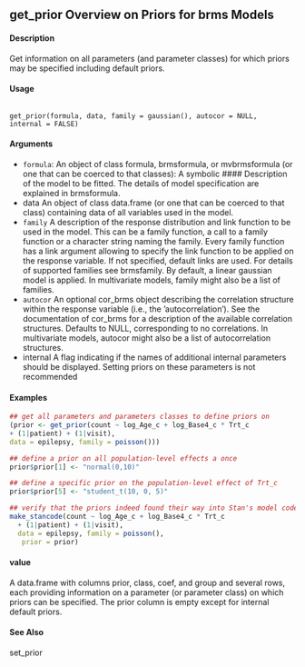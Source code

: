 ## get_prior Overview on Priors for brms Models

#### Description 
Get information on all parameters (and parameter classes) for which priors may be specified including default priors.

#### Usage
<pre><code>
get_prior(formula, data, family = gaussian(), autocor = NULL,
internal = FALSE)
</code></pre>
#### Arguments

* ``formula``: An object of class formula, brmsformula, or mvbrmsformula (or one that can be coerced to that classes): A symbolic #### Description  of the model to be fitted. The details of model specification are explained in brmsformula. 
* data An object of class data.frame (or one that can be coerced to that class) containing data of all variables used in the model.
* `` family`` A description  of the response distribution and link function to be used in the model. This can be a family function, a call to a family function or a character string naming the family. Every family function has a link argument allowing to
specify the link function to be applied on the response variable. If not specified, default links are used. For details of supported families see brmsfamily. By default, a linear gaussian model is applied. In multivariate models, family might also be a list of families.
* ``autocor`` An optional cor_brms object describing the correlation structure within the response variable (i.e., the ’autocorrelation’). See the documentation of cor_brms for a description  of the available correlation structures. Defaults to NULL, corresponding
to no correlations. In multivariate models, autocor might also be a list of autocorrelation structures.
* internal A flag indicating if the names of additional internal parameters should be displayed. Setting priors on these parameters is not recommended


#### Examples 
```r
## get all parameters and parameters classes to define priors on
(prior <- get_prior(count ~ log_Age_c + log_Base4_c * Trt_c
+ (1|patient) + (1|visit),
data = epilepsy, family = poisson()))
```


```r
## define a prior on all population-level effects a once
prior$prior[1] <- "normal(0,10)"
```


```r
## define a specific prior on the population-level effect of Trt_c
prior$prior[5] <- "student_t(10, 0, 5)"
```


```r
## verify that the priors indeed found their way into Stan's model code
make_stancode(count ~ log_Age_c + log_Base4_c * Trt_c
  + (1|patient) + (1|visit),
  data = epilepsy, family = poisson(),
   prior = prior)
```

#### value
A data.frame with columns prior, class, coef, and group and several rows, each providing information on a parameter (or parameter class) on which priors can be specified. The prior column is empty except for internal default priors.

#### See Also
set_prior

